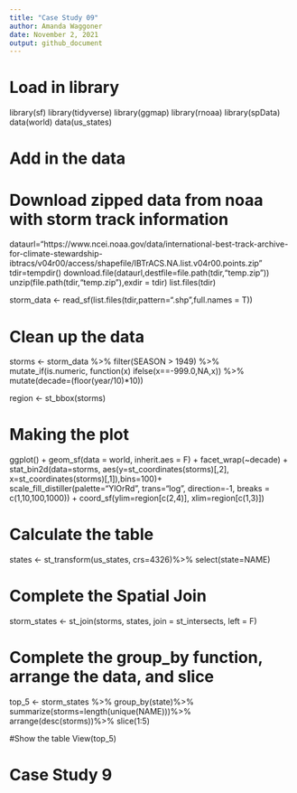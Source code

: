 ```yaml
---
title: "Case Study 09"
author: Amanda Waggoner
date: November 2, 2021
output: github_document
---
```


# Load in library

library(sf)
library(tidyverse)
library(ggmap)
library(rnoaa)
library(spData)
data(world)
data(us_states)

# Add in the data
# Download zipped data from noaa with storm track information
dataurl="https://www.ncei.noaa.gov/data/international-best-track-archive-for-climate-stewardship-ibtracs/v04r00/access/shapefile/IBTrACS.NA.list.v04r00.points.zip"
tdir=tempdir()
download.file(dataurl,destfile=file.path(tdir,"temp.zip"))
unzip(file.path(tdir,"temp.zip"),exdir = tdir)
list.files(tdir)

storm_data <- read_sf(list.files(tdir,pattern=".shp",full.names = T))

# Clean up the data
storms <- storm_data %>%
  filter(SEASON > 1949) %>%
    mutate_if(is.numeric, function(x) ifelse(x==-999.0,NA,x)) %>%
      mutate(decade=(floor(year/10)*10))
      
  region <- st_bbox(storms)

# Making the plot
ggplot() +
  geom_sf(data = world, inherit.aes = F) +
    facet_wrap(~decade) + 
      stat_bin2d(data=storms, 
          aes(y=st_coordinates(storms)[,2], 
          x=st_coordinates(storms)[,1]),bins=100)+
          scale_fill_distiller(palette="YlOrRd", trans="log", direction=-1, breaks = c(1,10,100,1000)) +
          coord_sf(ylim=region[c(2,4)], xlim=region[c(1,3)])
          
# Calculate the table 
states <- st_transform(us_states, crs=4326)%>%
select(state=NAME)

# Complete the Spatial Join
storm_states <- st_join(storms, states, join = st_intersects, left = F)

# Complete the group_by function, arrange the data, and slice
top_5 <- storm_states %>%
  group_by(state)%>%
  summarize(storms=length(unique(NAME)))%>%
  arrange(desc(storms))%>%
  slice(1:5)

#Show the table
View(top_5)

# Case Study 9

